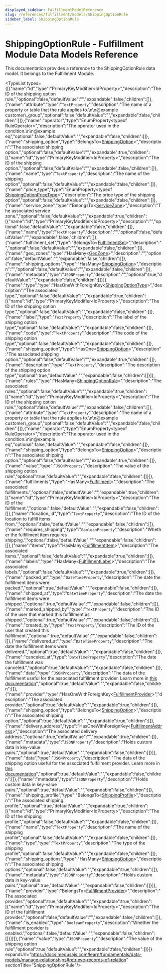```yaml
---
displayed_sidebar: fulfillmentModelReference
slug: /references/fulfillment/models/ShippingOptionRule
sidebar_label: ShippingOptionRule
---
```



# ShippingOptionRule - Fulfillment Module Data Models Reference

This documentation provides a reference to the ShippingOptionRule data model. It belongs to the Fulfillment Module.

<TypeList types={[{"name":"id","type":"PrimaryKeyModifier&#60;IdProperty&#62;","description":"The ID of the shipping option rule.","optional":false,"defaultValue":"","expandable":false,"children":[]},{"name":"attribute","type":"`TextProperty`","description":"The name of a property or table that the rule applies to.\n\n@example customer\\_group","optional":false,"defaultValue":"","expandable":false,"children":[]},{"name":"operator","type":"EnumProperty&#60;typeof RuleOperator&#62;","description":"The operator used in the condition.\n\n@example eq","optional":false,"defaultValue":"","expandable":false,"children":[]},{"name":"shipping_option","type":"BelongsTo&#60;[ShippingOption](../fulfillment_models.ShippingOption/page.mdx)&#62;","description":"The associated shipping option.","optional":false,"defaultValue":"","expandable":true,"children":[{"name":"id","type":"PrimaryKeyModifier&#60;IdProperty&#62;","description":"The ID of the shipping option.","optional":false,"defaultValue":"","expandable":false,"children":[]},{"name":"name","type":"`TextProperty`","description":"The name of the shipping option","optional":false,"defaultValue":"","expandable":false,"children":[]},{"name":"price_type","type":"EnumProperty&#60;typeof [ShippingOptionPriceType](../../../utils/FulfillmentUtils/enums/utils.FulfillmentUtils.ShippingOptionPriceType/page.mdx)&#62;","description":"The price type of the shipping option","optional":false,"defaultValue":"","expandable":false,"children":[]},{"name":"service_zone","type":"BelongsTo&#60;[ServiceZone](../fulfillment_models.ServiceZone/page.mdx)&#62;","description":"The associated service zone.","optional":false,"defaultValue":"","expandable":true,"children":[{"name":"id","type":"PrimaryKeyModifier&#60;IdProperty&#62;","description":"","optional":false,"defaultValue":"","expandable":false,"children":[]},{"name":"name","type":"`TextProperty`","description":"","optional":false,"defaultValue":"","expandable":false,"children":[]},{"name":"fulfillment_set","type":"BelongsTo&#60;[FulfillmentSet](../fulfillment_models.FulfillmentSet/page.mdx)&#62;","description":"","optional":false,"defaultValue":"","expandable":false,"children":[]},{"name":"geo_zones","type":"HasMany&#60;[GeoZone](../fulfillment_models.GeoZone/page.mdx)&#62;","description":"","optional":false,"defaultValue":"","expandable":false,"children":[]},{"name":"shipping_options","type":"HasMany&#60;[ShippingOption](../fulfillment_models.ShippingOption/page.mdx)&#62;","description":"","optional":false,"defaultValue":"","expandable":false,"children":[]},{"name":"metadata","type":"`JSONProperty`","description":"","optional":true,"defaultValue":"","expandable":false,"children":[]}]},{"name":"type","type":"HasOneWithForeignKey&#60;[ShippingOptionType](../fulfillment_models.ShippingOptionType/page.mdx)&#62;","description":"The associated type.","optional":false,"defaultValue":"","expandable":true,"children":[{"name":"id","type":"PrimaryKeyModifier&#60;IdProperty&#62;","description":"The ID of the shipping option type.","optional":false,"defaultValue":"","expandable":false,"children":[]},{"name":"label","type":"`TextProperty`","description":"The label of the shipping option type","optional":false,"defaultValue":"","expandable":false,"children":[]},{"name":"code","type":"`TextProperty`","description":"The code of the shipping option type","optional":false,"defaultValue":"","expandable":false,"children":[]},{"name":"shipping_option","type":"HasOne&#60;[ShippingOption](../fulfillment_models.ShippingOption/page.mdx)&#62;","description":"The associated shipping option.","optional":false,"defaultValue":"","expandable":true,"children":[]},{"name":"description","type":"`TextProperty`","description":"The description of the shipping option type","optional":true,"defaultValue":"","expandable":false,"children":[]}]},{"name":"rules","type":"HasMany&#60;[ShippingOptionRule](page.mdx)&#62;","description":"The associated rules.","optional":false,"defaultValue":"","expandable":true,"children":[{"name":"id","type":"PrimaryKeyModifier&#60;IdProperty&#62;","description":"The ID of the shipping option rule.","optional":false,"defaultValue":"","expandable":false,"children":[]},{"name":"attribute","type":"`TextProperty`","description":"The name of a property or table that the rule applies to.\n\n@example customer\\_group","optional":false,"defaultValue":"","expandable":false,"children":[]},{"name":"operator","type":"EnumProperty&#60;typeof RuleOperator&#62;","description":"The operator used in the condition.\n\n@example eq","optional":false,"defaultValue":"","expandable":false,"children":[]},{"name":"shipping_option","type":"BelongsTo&#60;[ShippingOption](../fulfillment_models.ShippingOption/page.mdx)&#62;","description":"The associated shipping option.","optional":false,"defaultValue":"","expandable":true,"children":[]},{"name":"value","type":"`JSONProperty`","description":"The value of the shipping option rule","optional":true,"defaultValue":"","expandable":false,"children":[]}]},{"name":"fulfillments","type":"HasMany&#60;[Fulfillment](../fulfillment_models.Fulfillment/page.mdx)&#62;","description":"The associated fulfillments.","optional":false,"defaultValue":"","expandable":true,"children":[{"name":"id","type":"PrimaryKeyModifier&#60;IdProperty&#62;","description":"The ID of the fulfillment.","optional":false,"defaultValue":"","expandable":false,"children":[]},{"name":"location_id","type":"`TextProperty`","description":"The ID of the location to fulfill items from.","optional":false,"defaultValue":"","expandable":false,"children":[]},{"name":"requires_shipping","type":"`BooleanProperty`","description":"Whether the fulfillment item requires shipping.","optional":false,"defaultValue":"","expandable":false,"children":[]},{"name":"items","type":"HasMany&#60;[FulfillmentItem](../fulfillment_models.FulfillmentItem/page.mdx)&#62;","description":"The associated items.","optional":false,"defaultValue":"","expandable":true,"children":[]},{"name":"labels","type":"HasMany&#60;[FulfillmentLabel](../fulfillment_models.FulfillmentLabel/page.mdx)&#62;","description":"The associated labels.","optional":false,"defaultValue":"","expandable":true,"children":[]},{"name":"packed_at","type":"`DateTimeProperty`","description":"The date the fulfillment items were packed.","optional":true,"defaultValue":"","expandable":false,"children":[]},{"name":"shipped_at","type":"`DateTimeProperty`","description":"The date the fulfillment items were shipped.","optional":true,"defaultValue":"","expandable":false,"children":[]},{"name":"marked_shipped_by","type":"`TextProperty`","description":"The ID of the user that marked this fulfillment as shipped.","optional":true,"defaultValue":"","expandable":false,"children":[]},{"name":"created_by","type":"`TextProperty`","description":"The ID of the user that created this fulfillment.","optional":true,"defaultValue":"","expandable":false,"children":[]},{"name":"delivered_at","type":"`DateTimeProperty`","description":"The date the fulfillment items were delivered.","optional":true,"defaultValue":"","expandable":false,"children":[]},{"name":"canceled_at","type":"`DateTimeProperty`","description":"The date the fulfillment was canceled.","optional":true,"defaultValue":"","expandable":false,"children":[]},{"name":"data","type":"`JSONProperty`","description":"The data of the fulfillment useful for the associated fulfillment provider. Learn more in [this documentation](https://docs.medusajs.com/resources/commerce-modules/fulfillment/item-fulfillment#data-property)","optional":true,"defaultValue":"","expandable":false,"children":[]},{"name":"provider","type":"HasOneWithForeignKey&#60;[FulfillmentProvider](../fulfillment_models.FulfillmentProvider/page.mdx)&#62;","description":"The associated provider.","optional":true,"defaultValue":"","expandable":true,"children":[]},{"name":"shipping_option","type":"BelongsTo&#60;[ShippingOption](../fulfillment_models.ShippingOption/page.mdx)&#62;","description":"The associated shipping option.","optional":true,"defaultValue":"","expandable":true,"children":[]},{"name":"delivery_address","type":"HasOneWithForeignKey&#60;[FulfillmentAddress](../fulfillment_models.FulfillmentAddress/page.mdx)&#62;","description":"The associated delivery address.","optional":true,"defaultValue":"","expandable":true,"children":[]},{"name":"metadata","type":"`JSONProperty`","description":"Holds custom data in key-value pairs.","optional":true,"defaultValue":"","expandable":false,"children":[]}]},{"name":"data","type":"`JSONProperty`","description":"The data of the shipping option useful for the associated fulfillment provider. Learn more in [this documentation](https://docs.medusajs.com/resources/commerce-modules/fulfillment/shipping-option#data-property)","optional":true,"defaultValue":"","expandable":false,"children":[]},{"name":"metadata","type":"`JSONProperty`","description":"Holds custom data in key-value pairs.","optional":true,"defaultValue":"","expandable":false,"children":[]},{"name":"shipping_profile","type":"BelongsTo&#60;[ShippingProfile](../fulfillment_models.ShippingProfile/page.mdx)&#62;","description":"The associated shipping profile.","optional":true,"defaultValue":"","expandable":true,"children":[{"name":"id","type":"PrimaryKeyModifier&#60;IdProperty&#62;","description":"The ID of the shipping profile.","optional":false,"defaultValue":"","expandable":false,"children":[]},{"name":"name","type":"`TextProperty`","description":"The name of the shipping profile","optional":false,"defaultValue":"","expandable":false,"children":[]},{"name":"type","type":"`TextProperty`","description":"The type of the shipping profile","optional":false,"defaultValue":"","expandable":false,"children":[]},{"name":"shipping_options","type":"HasMany&#60;[ShippingOption](../fulfillment_models.ShippingOption/page.mdx)&#62;","description":"The associated shipping options.","optional":false,"defaultValue":"","expandable":true,"children":[]},{"name":"metadata","type":"`JSONProperty`","description":"Holds custom data in key-value pairs.","optional":true,"defaultValue":"","expandable":false,"children":[]}]},{"name":"provider","type":"BelongsTo&#60;[FulfillmentProvider](../fulfillment_models.FulfillmentProvider/page.mdx)&#62;","description":"The associated provider.","optional":true,"defaultValue":"","expandable":true,"children":[{"name":"id","type":"PrimaryKeyModifier&#60;IdProperty&#62;","description":"The ID of the fulfillment provider.","optional":false,"defaultValue":"","expandable":false,"children":[]},{"name":"is_enabled","type":"`BooleanProperty`","description":"Whether the fulfillment provider is enabled.","optional":false,"defaultValue":"","expandable":false,"children":[]}]}]},{"name":"value","type":"`JSONProperty`","description":"The value of the shipping option rule","optional":true,"defaultValue":"","expandable":false,"children":[]}]} expandUrl="https://docs.medusajs.com/learn/fundamentals/data-models/manage-relationships#retrieve-records-of-relation" sectionTitle="ShippingOptionRule"/>
